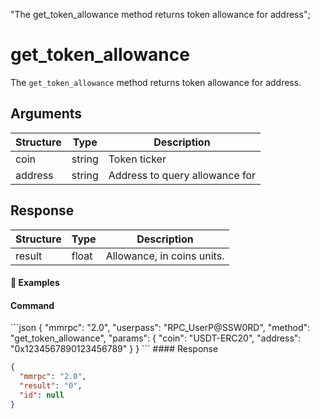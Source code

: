   "The get_token_allowance method returns token allowance for address";

# get\_token\_allowance

The `get_token_allowance` method returns token allowance for address.

## Arguments

| Structure | Type   | Description                    |
| --------- | ------ | ------------------------------ |
| coin      | string | Token ticker                   |
| address   | string | Address to query allowance for |

## Response

| Structure | Type  | Description                |
| --------- | ----- | -------------------------- |
| result    | float | Allowance, in coins units. |

#### 📌 Examples

#### Command

<CodeGroup title="" tag="POST" label="get_token_allowance" mm2MethodDecorate="true">
  ```json
  {
    "mmrpc": "2.0",
    "userpass": "RPC_UserP@SSW0RD",
    "method": "get_token_allowance",
    "params": {
      "coin": "USDT-ERC20",
      "address": "0x1234567890123456789"
    }
  }
  ```
</CodeGroup>

<CollapsibleSection expandedText="Hide Response" collapsedText="Show Response">
  #### Response

  ```json
  {
    "mmrpc": "2.0",
    "result": "0",
    "id": null
  }
  ```
</CollapsibleSection>
